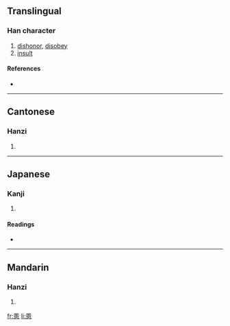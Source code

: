 ==Translingual==

===Han character===
{{Han char|rn=61|rad=心|as=10|sn=14|four=6033<sub>0</sub>|canj=田人心 (WOP), X田人心 (XWOP)}}

# [[dishonor]], [[disobey]]
# [[insult]]

====References====
* {{Han ref|kx=0397.110|dkj=11035|dj=0736.070|hdz=42333.130|uh=6141|ud=24897|bh=E1C4|bd=57796}}

----

==Cantonese==

===Hanzi===
{{yue-hanzi|jyut=|y=wan6}}

# {{defn|Cantonese}}

----

==Japanese==

===Kanji===
{{ja-kanji|grade=|rs=心10}}

# {{defn|Japanese}}

====Readings====
* {{ja-readings|on=[[こん]] (kon), [[ごん]] (gon)|kun=[[うれえる]] (ureeru)}}

----

==Mandarin==

===Hanzi===
{{cmn-hanzi|pin=[[hùn]] ([[hun4]])|wg=hun<sup>4</sup>}}

# {{defn|Mandarin}}

[[fr:慁]]
[[li:慁]]